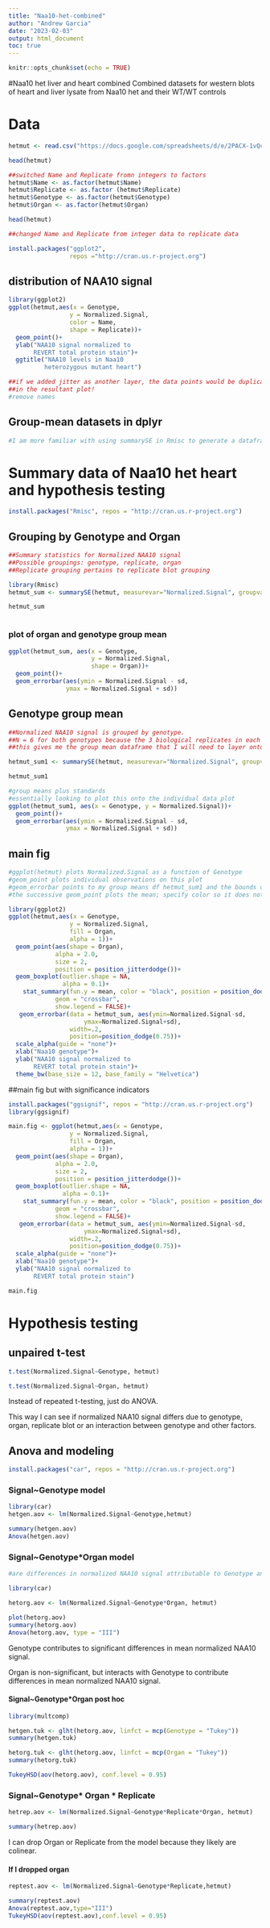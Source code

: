 ```yaml
---
title: "Naa10-het-combined"
author: "Andrew Garcia"
date: "2023-02-03"
output: html_document
toc: true
---
```


```r
knitr::opts_chunk$set(echo = TRUE)
```


#Naa10 het liver and heart combined
Combined datasets for western blots of heart and liver lysate from
Naa10 het and their WT/WT controls

# Data
```r
hetmut <- read.csv("https://docs.google.com/spreadsheets/d/e/2PACX-1vQcRFHGDVhqvdOCxdt5pc4LOR39VsU25zrWf_R7L8UZx2IYswNd8ONUfBtO4M87tIJD8Wed0HWD2F-Q/pub?gid=0&single=true&output=csv",header = T)

head(hetmut)
```



```r
##switched Name and Replicate fromn integers to factors
hetmut$Name <- as.factor(hetmut$Name)
hetmut$Replicate <- as.factor (hetmut$Replicate)
hetmut$Genotype <- as.factor(hetmut$Genotype)
hetmut$Organ <- as.factor(hetmut$Organ)

head(hetmut)

##changed Name and Replicate from integer data to replicate data
```
```r
install.packages("ggplot2",
                 repos ="http://cran.us.r-project.org")
```

## distribution of NAA10 signal
```r
library(ggplot2)
ggplot(hetmut,aes(x = Genotype,
                 y = Normalized.Signal,
                 color = Name,
                 shape = Replicate))+
  geom_point()+
  ylab("NAA10 signal normalized to
       REVERT total protein stain")+
  ggtitle("NAA10 levels in Naa10
          heterozygous mutant heart")

##if we added jitter as another layer, the data points would be duplicated
##in the resultant plot!
#remove names
```




## Group-mean datasets in dplyr
```r
#I am more familiar with using summarySE in Rmisc to generate a dataframe that contains group means


```


# Summary data of Naa10 het heart and hypothesis testing
```r

install.packages("Rmisc", repos = "http://cran.us.r-project.org")

```

## Grouping by Genotype and Organ
```r
##Summary statistics for Normalized NAA10 signal
##Possible groupings: genotype, replicate, organ
##Replicate grouping pertains to replicate blot grouping

library(Rmisc)
hetmut_sum <- summarySE(hetmut, measurevar="Normalized.Signal", groupvars=c("Genotype","Organ"))

hetmut_sum
```
```r

```


### plot of organ and genotype group mean
```r
ggplot(hetmut_sum, aes(x = Genotype,
                       y = Normalized.Signal,
                       shape = Organ))+
  geom_point()+
  geom_errorbar(aes(ymin = Normalized.Signal - sd,
                ymax = Normalized.Signal + sd))
```


## Genotype group mean
```r
##Normalized NAA10 signal is grouped by genotype.
##N = 6 for both genotypes because the 3 biological replicates in each genotype were assayed twice
##this gives me the group mean dataframe that I will need to layer onto the plot of individual observartions

hetmut_sum1 <- summarySE(hetmut, measurevar="Normalized.Signal", groupvars=c("Genotype"))

hetmut_sum1
```



```r
#group means plus standards
#essentially looking to plot this onto the individual data plot
ggplot(hetmut_sum1, aes(x = Genotype, y = Normalized.Signal))+
  geom_point()+
  geom_errorbar(aes(ymin = Normalized.Signal - sd,
                ymax = Normalized.Signal + sd))
```

## main fig
```r
#ggplot(hetmut) plots Normalized.Signal as a function of Genotype
#geom_point plots individual observations on this plot
#geom_errorbar points to my group means df hetmut_sum1 and the bounds of the mean+/- standard error bar
#the successive geom_point plots the mean; specify color so it does not conflict with the color call in the first geom_point

library(ggplot2)
ggplot(hetmut,aes(x = Genotype,
                 y = Normalized.Signal,
                 fill = Organ,
                 alpha = 1))+
  geom_point(aes(shape = Organ),
             alpha = 2.0,
             size = 2,
             position = position_jitterdodge())+
  geom_boxplot(outlier.shape = NA,
               alpha = 0.1)+
    stat_summary(fun.y = mean, color = "black", position = position_dodge(0.75),width = 0.2,
             geom = "crossbar",
             show.legend = FALSE)+
   geom_errorbar(data = hetmut_sum, aes(ymin=Normalized.Signal-sd,
                     ymax=Normalized.Signal+sd),
                 width=.2,
                 position=position_dodge(0.75))+
  scale_alpha(guide = "none")+
  xlab("Naa10 genotype")+
  ylab("NAA10 signal normalized to
       REVERT total protein stain")+
  theme_bw(base_size = 12, base_family = "Helvetica")
```


##main fig but with significance indicators
```r
install.packages("ggsignif", repos = "http://cran.us.r-project.org")
library(ggsignif)
```


```r
main.fig <- ggplot(hetmut,aes(x = Genotype,
                 y = Normalized.Signal,
                 fill = Organ,
                 alpha = 1))+
  geom_point(aes(shape = Organ),
             alpha = 2.0,
             size = 2,
             position = position_jitterdodge())+
  geom_boxplot(outlier.shape = NA,
               alpha = 0.1)+
    stat_summary(fun.y = mean, color = "black", position = position_dodge(0.75),width = 0.2,
             geom = "crossbar",
             show.legend = FALSE)+
   geom_errorbar(data = hetmut_sum, aes(ymin=Normalized.Signal-sd,
                     ymax=Normalized.Signal+sd),
                 width=.2,
                 position=position_dodge(0.75))+
  scale_alpha(guide = "none")+
  xlab("Naa10 genotype")+
  ylab("NAA10 signal normalized to
       REVERT total protein stain")

main.fig
```


# Hypothesis testing
## unpaired t-test
```r
t.test(Normalized.Signal~Genotype, hetmut)
```

```r
t.test(Normalized.Signal~Organ, hetmut)
```

Instead of repeated t-testing, just do ANOVA.

This way I can see if normalized NAA10 signal differs due to
genotype, organ, replicate blot or an interaction between genotype
and other factors.

## Anova and modeling
```r
install.packages("car", repos = "http://cran.us.r-project.org")
```

### Signal~Genotype model
```r
library(car)
hetgen.aov <- lm(Normalized.Signal~Genotype,hetmut)

summary(hetgen.aov)
Anova(hetgen.aov)
```

### Signal~Genotype*Organ model
```r
#are differences in normalized NAA10 signal attributable to Genotype and/or Organ

library(car)

hetorg.aov <- lm(Normalized.Signal~Genotype*Organ, hetmut)

plot(hetorg.aov)
summary(hetorg.aov)
Anova(hetorg.aov, type = "III")
```
Genotype contributes to significant differences in mean normalized NAA10 signal.

Organ is non-significant, but interacts with Genotype to contribute differences
in mean normalized NAA10 signal.

#### Signal~Genotype*Organ post hoc
```r
library(multcomp)

hetgen.tuk <- glht(hetorg.aov, linfct = mcp(Genotype = "Tukey"))
summary(hetgen.tuk)

hetorg.tuk <- glht(hetorg.aov, linfct = mcp(Organ = "Tukey"))
summary(hetorg.tuk)
```


```r
TukeyHSD(aov(hetorg.aov), conf.level = 0.95)
```


### Signal~Genotype* Organ * Replicate
```r
hetrep.aov <- lm(Normalized.Signal~Genotype*Replicate*Organ, hetmut)

summary(hetrep.aov)
```

I can drop Organ or Replicate from the model because they likely are colinear.

#### If I dropped organ
```r
reptest.aov <- lm(Normalized.Signal~Genotype*Replicate,hetmut)

summary(reptest.aov)
Anova(reptest.aov,type="III")
TukeyHSD(aov(reptest.aov),conf.level = 0.95)
```



